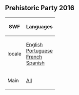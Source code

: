 

==Prehistoric Party 2016==
<center>
{|class="wikitable"
!SWF!!Languages
|-
|locale||[[Media:GamesTreasureHuntLangENLocale-PrehistoricParty2016.swf|English]]<br>[[Media:GamesTreasureHuntLangPTLocale-PrehistoricParty2016.swf|Portuguese]]<br>[[Media:GamesTreasureHuntLangFRLocale-PrehistoricParty2016.swf|French]]<br>[[Media:GamesTreasureHuntLangESLocale-PrehistoricParty2016.swf|Spanish]]
|-
|Main||[[Media:GamesTreasureHuntMain-PrehistoricParty2016.swf|All]]
|}
</center>